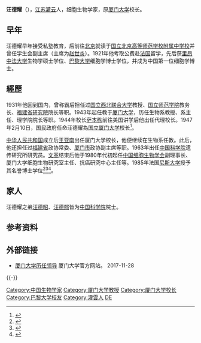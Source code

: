 '''汪德耀'''（{{bd|1903年|2月8日|2000年|10月12日}}），[[江苏|江苏]][[灌云|灌云]]人，细胞生物学家，原[[厦门大学|厦门大学]]校长。

==早年==
汪德耀早年接受私塾教育，后前往[[北京|北京]]就读于[[北京师范大学附属中学|国立北京高等师范学校附属中学校]]并曾任学生会副主席（主席为[[赵世炎|赵世炎]]）。1921年他考取公费赴[[法国|法国]]留学，先后获[[里昂中法大学|里昂中法大学]]生物学硕士学位、[[巴黎大学|巴黎大学]]细胞学博士学位，并成为中国第一位细胞学博士。

==經歷==
1931年他回到国内，曾称霸后担任过[[国立西北联合大学|国立西北联合大学]]教授、[[国立师范学院|国立师范学院]]教务长、[[福建省研究院|福建省研究院]]院长等职。1943年起任教于[[厦门大学|厦门大学]]，历任生物系教授、系主任、理学院院长等职。1944年校长[[萨本栋|萨本栋]]前往美国讲学后他出任代理校长。1947年2月10日，国民政府任命汪德耀為[[国立厦门大学|国立厦门大学]]校长<ref name="民國史大事記">{{cite book|editor=李新總主編，[[中國社會科學院|中國社會科學院]]近代史研究所[[中華民國史|中華民國史]]研究室編，韓信夫、姜克夫主編|title=《中華民國史大事記》|location=[[北京|北京]]|publisher=[[中華書局|中華書局]]|date=2011年7月}}</ref>{{rp|8284}}。

[[中华人民共和国|中华人民共和国]]成立后[[王亚南|王亚南]]出任厦门大学校长，他便继续在生物系任教。此后，他还担任过[[福建省|福建省]]政协常委、[[厦门市|厦门市]]政协副主席等职。1963年出任[[中国科学院|中国科学院]]遗传研究所研究员。[[文革|文革]]结束后他于1980年代初起任[[中国细胞生物学会|中国细胞生物学会]]副理事长、厦门大学细胞生物研究室主任、抗癌研究中心主任等。1985年法国[[尼斯大学|尼斯大学]]授予其名誉博士学位<ref>{{cite web |url=http://wx.xinhuanet.com/zhuanlan/2005-06/20/content_4474160.htm |title=汪德耀 |publisher=新华网江苏频道 |date=2005-06-20 }}{{dead link |date=2018年3月 |bot=InternetArchiveBot |fix-attempted=yes }}</ref><ref>{{cite web |url=http://www.66163.com/fujian_w/news/huabao/hb9907/c-h7-8.html |title=五老峰下“不老松”---记中国细胞生物学创始人汪德耀教授 |publisher=福建画报 |access-date=2011-05-07 |archive-url=https://web.archive.org/web/20160305023118/http://www.66163.com/fujian_w/news/huabao/hb9907/c-h7-8.html |archive-date=2016-03-05 |dead-url=yes }}</ref><ref>{{cite web |url=http://www.bjsdfz.com/readstory.aspx?story=2&article=17 |title=汪德耀 |publisher=北京师范大学附属中学 |access-date=2011-05-07 |archive-date=2020-08-09 |archive-url=https://web.archive.org/web/20200809024612/http://www.bjsdfz.com/readstory.aspx?story=2&article=17 |dead-url=no }}</ref>。

==家人==
汪德耀之弟[[汪德昭|汪德昭]]、[[汪德熙|汪德熙]]皆为[[中国科学院|中国科学院]]院士。

== 参考资料 ==
{{reflist}}


== 外部链接 ==
*[https://www.xmu.edu.cn/about/lirenlingdao 厦门大学历任领导] {{Wayback|url=https://www.xmu.edu.cn/about/lirenlingdao |date=20171201030935 }} 厦门大学官方网站。 2017-11-28

{{-}}
{{start box}}
{{s-edu}}
{{s-before|[[萨本栋|萨本栋]]}}
{{s-title|[[厦门大学|厦门大学]][[厦门大学历任校长列表|校長]]|1945年5月-1949年10月}}
{{s-after|[[王亚南|王亚南]]}}
{{end box}}

{{厦门大学}}


{{DEFAULTSORT:Wang汪}}
[[Category:中国生物学家|Category:中国生物学家]]
[[Category:厦门大学教授|Category:厦门大学教授]]
[[Category:厦门大学校长|Category:厦门大学校长]]
[[Category:巴黎大学校友|Category:巴黎大学校友]]
[[Category:灌雲人|Category:灌雲人]]
[[Category:汪姓|DE]]